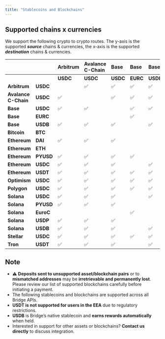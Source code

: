```yaml
---
title: "Stablecoins and Blockchains"
---
```


## Supported chains x currencies

We support the following crypto to crypto routes. The y-axis is the supported **_source_** chains & currencies, the x-axis is the supported **_destination_** chains & currencies.

|                      |           | **Arbitrum** | **Avalance C-Chain** | **Base** | **Base** | **Base** | **Bitcoin** | **Ethereum** | **Ethereum** | **Ethereum** | **Ethereum** | **Ethereum** | **Optimism** | **Polygon** | **Solana** | **Solana** | **Solana** | **Solana** | **Stellar** | **Tron** |
| :------------------- | :-------- | :----------- | :------------------- | :------- | :------- | :------- | :---------- | :----------- | :----------- | :----------- | :----------- | :----------- | :----------- | :---------- | :--------- | :--------- | :--------- | :--------- | :---------- | :------- |
|                      |           | **USDC**     | **USDC**             | **USDC** | **EURC** | **USDB** | **BTC**     | **DAI**      | **ETH**      | **PYUSD**    | **USDC**     | **USDT**     | **USDC**     | **USDC**    | **USDC**   | **EURC**   | **PYUSD**  | **USDB**   | **USDC**    | **USDT** |
| **Arbitrum**         | **USDC**  |              | ✅                    | ✅        | ✅        | ✅        |             | ✅            |              | ✅            | ✅            | ✅            | ✅            | ✅           | ✅          | ✅          | ✅          | ✅          | ✅           | ✅        |
| **Avalance C-Chain** | **USDC**  | ✅            |                      | ✅        | ✅        | ✅        |             | ✅            |              | ✅            | ✅            | ✅            | ✅            | ✅           | ✅          | ✅          | ✅          | ✅          | ✅           | ✅        |
| **Base**             | **USDC**  | ✅            | ✅                    |          | ✅        | ✅        |             | ✅            |              | ✅            | ✅            | ✅            | ✅            | ✅           | ✅          | ✅          | ✅          | ✅          | ✅           | ✅        |
| **Base**             | **EURC**  |              |                      |          | ✅        |          |             |              |              |              |              |              |              |             |            | ✅          |            |            |             |          |
| **Base**             | **USDB**  | ✅            | ✅                    | ✅        |          | ✅        | ✅           | ✅            |              | ✅            | ✅            | ✅            | ✅            | ✅           | ✅          |            | ✅          | ✅          | ✅           | ✅        |
| **Bitcoin**          | **BTC**   |              |                      |          |          |          |             |              |              |              |              |              |              |             |            |            |            |            |             |          |
| **Ethereum**         | **DAI**   | ✅            | ✅                    | ✅        |          |          |             |              |              |              | ✅            | ✅            | ✅            | ✅           | ✅          |            |            |            | ✅           |          |
| **Ethereum**         | **ETH**   |              |                      |          |          |          |             |              |              |              |              |              |              |             |            |            |            |            |             |          |
| **Ethereum**         | **PYUSD** | ✅            | ✅                    | ✅        | ✅        |          |             |              |              |              | ✅            |              | ✅            | ✅           | ✅          |            | ✅          |            | ✅           |          |
| **Ethereum**         | **USDC**  | ✅            | ✅                    | ✅        |          | ✅        |             | ✅            |              | ✅            |              | ✅            | ✅            | ✅           | ✅          | ✅          | ✅          | ✅          | ✅           | ✅        |
| **Ethereum**         | **USDT**  | ✅            | ✅                    | ✅        | ✅        | ✅        |             |              |              |              | ✅            |              | ✅            | ✅           | ✅          |            |            |            | ✅           | ✅        |
| **Optimism**         | **USDC**  | ✅            | ✅                    | ✅        | ✅        | ✅        |             | ✅            |              | ✅            | ✅            | ✅            |              | ✅           | ✅          | ✅          | ✅          | ✅          | ✅           | ✅        |
| **Polygon**          | **USDC**  | ✅            | ✅                    | ✅        | ✅        | ✅        |             | ✅            |              | ✅            | ✅            | ✅            | ✅            | ✅           | ✅          | ✅          | ✅          | ✅          | ✅           | ✅        |
| **Solana**           | **USDC**  | ✅            | ✅                    | ✅        |          | ✅        |             | ✅            |              | ✅            | ✅            | ✅            | ✅            | ✅           |            | ✅          | ✅          | ✅          | ✅           | ✅        |
| **Solana**           | **PYUSD** | ✅            | ✅                    | ✅        |          |          |             |              |              | ✅            | ✅            |              | ✅            | ✅           | ✅          |            |            |            | ✅           |          |
| **Solana**           | **EuroC** |              |                      |          | ✅        |          |             |              |              |              |              |              |              |             |            | ✅          |            |            |             |          |
| **Solana**           | **USDP**  | ✅            | ✅                    | ✅        |          |          |             |              |              |              | ✅            |              | ✅            | ✅           | ✅          |            | ✅          |            |             |          |
| **Solana**           | **USDB**  | ✅            | ✅                    | ✅        |          | ✅        |             |              |              |              | ✅            | ✅            | ✅            | ✅           | ✅          |            |            | ✅          | ✅           | ✅        |
| **Stellar**          | **USDC**  | ✅            | ✅                    | ✅        | ✅        | ✅        |             | ✅            |              | ✅            | ✅            | ✅            | ✅            | ✅           | ✅          | ✅          | ✅          | ✅          | ✅           | ✅        |
| **Tron**             | **USDT**  | ✅            | ✅                    | ✅        |          | ✅        |             |              |              |              | ✅            | ✅            | ✅            | ✅           | ✅          |            |            | ✅          | ✅           | ✅        |

## Note

- ⚠️ **Deposits sent to unsupported asset/blockchain pairs** or to **mismatched addresses** may be **irretrievable and permanently lost**. Please review our list of supported blockchains carefully before initiating a payment.
- The following stablecoins and blockchains are supported across all Bridge APIs.
- **USDT is not supported for users in the EEA** due to regulatory restrictions.
- **USDB** is Bridge’s native stablecoin and **earns rewards automatically** when held.
- Interested in support for other assets or blockchains? **Contact us directly** to discuss integration.